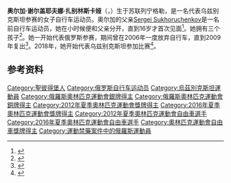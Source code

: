 {{NoteTA|G1=Sports}}
{{Infobox cyclist
| name        = 奥尔加·扎别林斯卡娅
| image       = UCI Track World Championships 2020 025.jpg
| image_size  =
| caption     = 摄于2020年
| fullname    = 奥尔加·谢尔盖耶夫娜·扎别林斯卡娅
| nickname    =
| birth_date  = {{birth date and age|1980|5|10|df=yes}}
| birth_place = {{USSR}}[[俄罗斯苏维埃联邦社会主义共和国|俄罗斯苏维埃联邦社会主义共和国]][[圣彼得堡|列宁格勒]]
| death_date  =
| death_place =
| currentteam = 
| discipline  = [[公路自行车|公路自行车]]<br>[[场地自行车|场地自行车]]
| height      = {{convert|1.70|m|ftin|abbr=on}}
| weight      = {{convert|61|kg|lb|abbr=on}}
| show-medals =
| medaltemplates =
{{MedalSport|女子[[自行车|自行车]]}}
{{MedalCountry|{{RUS}}}}
{{MedalCompetition|[[奥林匹克运动会|奥林匹克运动会]]}}
{{MedalSilver|[[2016年夏季奧林匹克運動會|2016 里约热内卢]]|[[2016年夏季奥林匹克运动会自行车比赛|个人计时赛]]}}
{{MedalBronze|[[2012年夏季奥林匹克运动会|2012 伦敦]]|[[2012年夏季奥林匹克运动会自行车比赛|公路赛]]}}
{{MedalBronze|2012 伦敦|个人计时赛}}
{{MedalCompetition|欧洲公路自行车锦标赛}}
{{MedalBronze|2016 普吕默雷克|个人计时赛}}
{{MedalBronze|2017 海宁|公路赛}}
{{MedalCompetition|世界青年场地自行车锦标赛}}
{{MedalGold|1997 开普敦|记分赛}}
{{MedalSilver|1998 哈瓦那|记分赛}}
{{MedalCountry|{{UZB}}}}
{{MedalCompetition|[[亞洲單車錦標賽|亚洲公路自行车锦标赛]]}}
{{MedalGold|[[2019年亚洲公路自行车锦标赛|2019 塔什干]]|公路赛}}
{{MedalGold|2019 塔什干|个人计时赛}}
{{MedalCompetition|[[亞洲單車錦標賽|亚洲场地自行车锦标赛]]}}
{{MedalGold|[[2019年亞洲場地自由車錦標賽|2019 雅加达]]|记分赛}}
{{MedalSilver|[[2019年亞洲場地自由車錦標賽|2019 雅加达]]|个人追逐赛}}
{{MedalBronze|[[2019年亞洲場地自由車錦標賽|2019 雅加达]]|麦迪逊赛}} 
{{MedalBronze|[[2019年亞洲場地自由車錦標賽|2019 雅加达]]|全能赛}}
}}
'''奥尔加·谢尔盖耶夫娜·扎别林斯卡娅'''（{{lang-ru|Ольга Серге́евна Забелинская}}，{{bd|1980年|5月10日||}}）生于苏联列宁格勒，是一名代表乌兹别克斯坦参赛的女子自行车运动员。奥尔加的父亲[[Sergei_Sukhoruchenkov|Sergei Sukhoruchenkov]]是一名前自行车运动员，她在小时候便和父亲分开，直到16岁才首次见面<ref name="intaug">{{cite web|url=http://www.sports.ru/tribuna/blogs/radiozenit/352314.html|script-title=ru:Ольга Забелинская: "Призовые у мужчин в десятки раз выше"|publisher=Sports.ru|date=2012-08-09|accessdate=2012-08-16|archiveurl=https://web.archive.org/web/20160304201549/http://www.sports.ru/tribuna/blogs/radiozenit/352314.html|archivedate=2016-03-04|dead-url=no}}</ref>。她拥有三个孩子<ref>{{cite news |script-title=ru:Феномен Забелинской. Как мать троих детей выиграла серебро Олимпиады |url=https://spb.aif.ru/sport/other/fenomen_zabelinskoy_kak_mat_troih_detey_vyigrala_v_velogonke_serebro |work={{lang|ru|Аргументы и Факты}} |date=2016-08-12 |accessdate=2020-09-26 |archiveurl=https://web.archive.org/web/20160814030051/http://www.spb.aif.ru/sport/other/fenomen_zabelinskoy_kak_mat_troih_detey_vyigrala_v_velogonke_serebro |archivedate=2016-08-14 |dead-url=no }}</ref>。她一开始代表俄罗斯参赛，期间曾在2006年一度放弃自行车，直到2009年复出<ref name="sovsport1">{{cite journal|date=2012-07-31|script-title=ru:Ольга Забелинская: Я доказала отцу!|journal={{lang|ru|Советский спорт}}|volume=2012|issue=115 (18768)|url=http://www.sovsport.ru/gazeta/article-item/542204|accessdate=2012-10-05|archive-url=https://web.archive.org/web/20130524204821/http://www.sovsport.ru/gazeta/article-item/542204|archive-date=2013-05-24|dead-url=yes}}</ref>。2018年，她开始代表乌兹别克斯坦参加比赛<ref>{{cite news|url=https://kun.uz/en/news/2018/12/20/olga-zabelinskaya-wins-gold-for-uzbekistan-in-track-cycling-challenge-group-race-in-switzerland|title=Olga Zabelinskaya wins gold for Uzbekistan in Track Cycling Challenge group race in Switzerland|date=2018-12-20|accessdate=2019-02-10|publisher=WEB EXPERT {{lang|ru|МЧЖ}}|archiveurl=https://web.archive.org/web/20190212011253/https://kun.uz/en/news/2018/12/20/olga-zabelinskaya-wins-gold-for-uzbekistan-in-track-cycling-challenge-group-race-in-switzerland|archivedate=2019-02-12|dead-url=no}}</ref>。

==参考资料==
{{reflist}}

{{Authority control}}

{{DEFAULTSORT:Zabelinskaya, Olga}}
[[Category:聖彼得堡人|Category:聖彼得堡人]]
[[Category:俄罗斯自行车运动员|Category:俄罗斯自行车运动员]]
[[Category:烏茲別克斯坦運動員|Category:烏茲別克斯坦運動員]]
[[Category:俄羅斯奧林匹克運動會銀牌得主|Category:俄羅斯奧林匹克運動會銀牌得主]]
[[Category:俄羅斯奧林匹克運動會銅牌得主|Category:俄羅斯奧林匹克運動會銅牌得主]]
[[Category:2012年夏季奧林匹克運動會獎牌得主|Category:2012年夏季奧林匹克運動會獎牌得主]]
[[Category:2016年夏季奧林匹克運動會獎牌得主|Category:2016年夏季奧林匹克運動會獎牌得主]]
[[Category:2012年夏季奧林匹克運動會自由車選手|Category:2012年夏季奧林匹克運動會自由車選手]]
[[Category:2016年夏季奧林匹克運動會自由車選手|Category:2016年夏季奧林匹克運動會自由車選手]]
[[Category:奧林匹克運動會自由車獎牌得主|Category:奧林匹克運動會自由車獎牌得主]]
[[Category:運動禁藥案件中的俄羅斯運動員|Category:運動禁藥案件中的俄羅斯運動員]]